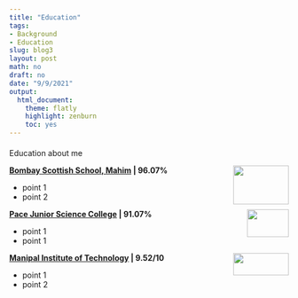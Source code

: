 ```yaml
---
title: "Education"
tags:
- Background
- Education
slug: blog3
layout: post
math: no
draft: no
date: "9/9/2021"
output:
  html_document:
    theme: flatly
    highlight: zenburn
    toc: yes
---
```

#### 

Education about me
        
<!--img align="left" width="100" height="100" src="/images/wallpaper1.jpg"-->


<img align="right" top="1200" width="100" height="70" topmargin="5000" src="/images/BSS.png">

**[Bombay Scottish School, Mahim](https://bombayscottish.in/mahim/home.php) | 96.07% **

* point 1
* point 2

<img align="right" top="1200" width="75" height="50" topmargin="5000" src="/images/pace.jpg">

**[Pace Junior Science College](https://www.delltechnologies.com/en-gb/index.htm) | 91.07%** 

* point 1
* point 1


<img align="right" top="1200" width="100" height="40" topmargin="5000" src="/images/MU.png">

**[Manipal Institute of Technology](https://manipal.edu/mit.html) | 9.52/10**

* point 1
* point 2

